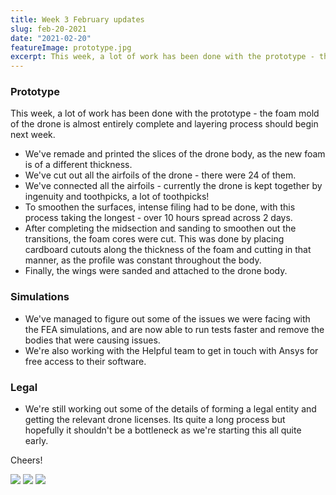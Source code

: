 ```yaml
---
title: Week 3 February updates
slug: feb-20-2021
date: "2021-02-20"
featureImage: prototype.jpg
excerpt: This week, a lot of work has been done with the prototype - the foam mold of the drone is almost entirely complete and layering process should begin next week.
---
```



### Prototype

This week, a lot of work has been done with the prototype - the foam mold of the drone is almost entirely complete and layering process should begin next week.

- We've remade and printed the slices of the drone body, as the new foam is of a different thickness.
- We've cut out all the airfoils of the drone - there were 24 of them.
- We've connected all the airfoils - currently the drone is kept together by ingenuity and toothpicks, a lot of toothpicks!
- To smoothen the surfaces, intense filing had to be done, with this process taking the longest - over 10 hours spread across 2 days.
- After completing the midsection and sanding to smoothen out the transitions, the foam cores were cut. This was done by placing cardboard cutouts along the thickness of the foam and cutting in that manner, as the profile was constant throughout the body.
- Finally, the wings were sanded and attached to the drone body.

### Simulations

- We've managed to figure out some of the issues we were facing with the FEA simulations, and are now able to run tests faster and remove the bodies that were causing issues.
- We're also working with the Helpful team to get in touch with Ansys for free access to their software.

### Legal

- We're still working out some of the details of forming a legal entity and getting the relevant drone licenses. Its quite a long process but hopefully it shouldn't be a bottleneck as we're starting this all quite early.

Cheers!

<div className="screenshots-update-container">
  <img src={image1feb20} className="update" />
  <img src={image2feb20} className="update" />
  <img src={image3feb20} className="update" />
</div>
